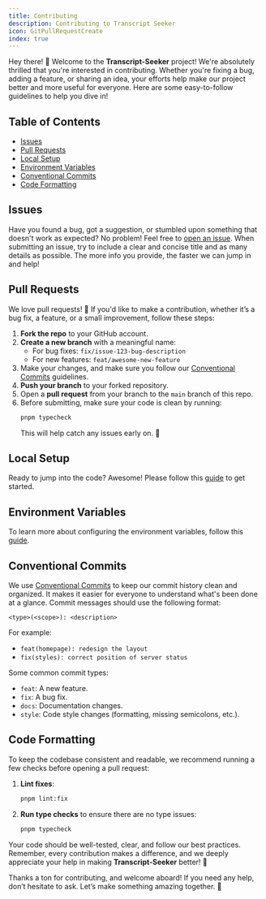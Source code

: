 ```yaml
---
title: Contributing
description: Contributing to Transcript Seeker
icon: GitPullRequestCreate
index: true
---
```


Hey there! 👋 Welcome to the **Transcript-Seeker** project! We're absolutely thrilled that you're interested in contributing. Whether you're fixing a bug, adding a feature, or sharing an idea, your efforts help make our project better and more useful for everyone. Here are some easy-to-follow guidelines to help you dive in!

## Table of Contents

- [Issues](#issues)
- [Pull Requests](#pull-requests)
- [Local Setup](#local-setup)
- [Environment Variables](#environment-variables)
- [Conventional Commits](#conventional-commits)
- [Code Formatting](#code-formatting)

## Issues

Have you found a bug, got a suggestion, or stumbled upon something that doesn't work as expected? No problem! Feel free to [open an issue](https://github.com/Meeting-Baas/transcript-seeker/issues). When submitting an issue, try to include a clear and concise title and as many details as possible. The more info you provide, the faster we can jump in and help!

## Pull Requests

We love pull requests! 🎉 If you'd like to make a contribution, whether it’s a bug fix, a feature, or a small improvement, follow these steps:

1. **Fork the repo** to your GitHub account.
2. **Create a new branch** with a meaningful name:
   - For bug fixes: `fix/issue-123-bug-description`
   - For new features: `feat/awesome-new-feature`
3. Make your changes, and make sure you follow our [Conventional Commits](#conventional-commits) guidelines.
4. **Push your branch** to your forked repository.
5. Open a **pull request** from your branch to the `main` branch of this repo.
6. Before submitting, make sure your code is clean by running:
   ```bash
   pnpm typecheck
   ```
   This will help catch any issues early on. 🚀

## Local Setup

Ready to jump into the code? Awesome! Please follow this [guide](/docs/getting-started/installation) to get started.

## Environment Variables

To learn more about configuring the environment variables, follow this [guide](/docs/concepts/environment-variables).

## Conventional Commits

We use [Conventional Commits](https://www.conventionalcommits.org/en/v1.0.0/) to keep our commit history clean and organized. It makes it easier for everyone to understand what's been done at a glance. Commit messages should use the following format:

```
<type>(<scope>): <description>
```

For example:

- `feat(homepage): redesign the layout`
- `fix(styles): correct position of server status`

Some common commit types:

- `feat`: A new feature.
- `fix`: A bug fix.
- `docs`: Documentation changes.
- `style`: Code style changes (formatting, missing semicolons, etc.).

## Code Formatting

To keep the codebase consistent and readable, we recommend running a few checks before opening a pull request:

1. **Lint fixes**:
   ```bash
   pnpm lint:fix
   ```

2. **Run type checks** to ensure there are no type issues:
   ```bash
   pnpm typecheck
   ```

Your code should be well-tested, clear, and follow our best practices. Remember, every contribution makes a difference, and we deeply appreciate your help in making **Transcript-Seeker** better! 🎉

Thanks a ton for contributing, and welcome aboard! If you need any help, don’t hesitate to ask. Let’s make something amazing together. 🚀

